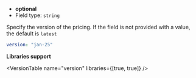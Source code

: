 
- **optional**
- Field type: `string`

Specify the version of the pricing. If the field is not provided with a value, the default is `latest`

```yaml
version: "jan-25"
```

**Libraries support**

<VersionTable name="version" libraries={[true, true]} />
